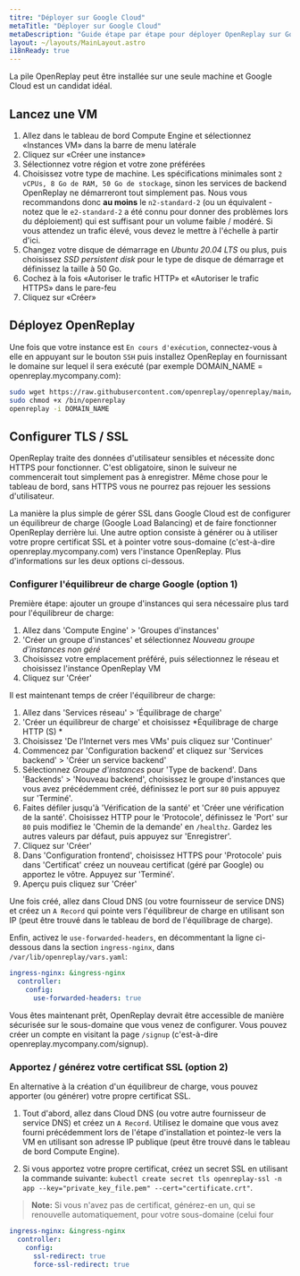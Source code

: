 ```yaml
---
titre: "Déployer sur Google Cloud"
metaTitle: "Déployer sur Google Cloud"
metaDescription: "Guide étape par étape pour déployer OpenReplay sur Google Cloud."
layout: ~/layouts/MainLayout.astro
i18nReady: true
---
```


<YoutubeVideo title="Regardez comment déployer OpenReplay dans votre infrastructure GCP"
  description="Si vous n'aimez pas lire, vous pouvez suivre ce tutoriel vidéo vous montrant comment déployer OpenReplay dans GCP"
  videoURL="https://youtu.be/t31fj-0t3Dw"
  />

La pile OpenReplay peut être installée sur une seule machine et Google Cloud est un candidat idéal.

## Lancez une VM

1. Allez dans le tableau de bord Compute Engine et sélectionnez «Instances VM» dans la barre de menu latérale
2. Cliquez sur «Créer une instance»
3. Sélectionnez votre région et votre zone préférées
4. Choisissez votre type de machine. Les spécifications minimales sont `2 vCPUs, 8 Go de RAM, 50 Go de stockage`, sinon les services de backend OpenReplay ne démarreront tout simplement pas. Nous vous recommandons donc **au moins** le `n2-standard-2` (ou un équivalent - notez que le `e2-standard-2` a été connu pour donner des problèmes lors du déploiement) qui est suffisant pour un volume faible / modéré. Si vous attendez un trafic élevé, vous devez le mettre à l'échelle à partir d'ici.
5. Changez votre disque de démarrage en *Ubuntu 20.04 LTS* ou plus, puis choisissez *SSD persistent disk* pour le type de disque de démarrage et définissez la taille à 50 Go.
6. Cochez à la fois «Autoriser le trafic HTTP» et «Autoriser le trafic HTTPS» dans le pare-feu
7. Cliquez sur «Créer»

## Déployez OpenReplay

Une fois que votre instance est `En cours d'exécution`, connectez-vous à elle en appuyant sur le bouton `SSH` puis installez OpenReplay en fournissant le domaine sur lequel il sera exécuté (par exemple DOMAIN_NAME = openreplay.mycompany.com):


```bash
sudo wget https://raw.githubusercontent.com/openreplay/openreplay/main/scripts/helmcharts/openreplay-cli -O /bin/openreplay 
sudo chmod +x /bin/openreplay
openreplay -i DOMAIN_NAME
```


## Configurer TLS / SSL

OpenReplay traite des données d'utilisateur sensibles et nécessite donc HTTPS pour fonctionner. C'est obligatoire, sinon le suiveur ne commencerait tout simplement pas à enregistrer. Même chose pour le tableau de bord, sans HTTPS vous ne pourrez pas rejouer les sessions d'utilisateur.

La manière la plus simple de gérer SSL dans Google Cloud est de configurer un équilibreur de charge (Google Load Balancing) et de faire fonctionner OpenReplay derrière lui. Une autre option consiste à générer ou à utiliser votre propre certificat SSL et à pointer votre sous-domaine (c'est-à-dire openreplay.mycompany.com) vers l'instance OpenReplay. Plus d'informations sur les deux options ci-dessous.

### Configurer l'équilibreur de charge Google (option 1)

Première étape: ajouter un groupe d'instances qui sera nécessaire plus tard pour l'équilibreur de charge:

1. Allez dans 'Compute Engine' > 'Groupes d'instances'
2. 'Créer un groupe d'instances' et sélectionnez *Nouveau groupe d'instances non géré*
3. Choisissez votre emplacement préféré, puis sélectionnez le réseau et choisissez l'instance OpenReplay VM
4. Cliquez sur 'Créer'

Il est maintenant temps de créer l'équilibreur de charge:

1. Allez dans 'Services réseau' > 'Équilibrage de charge'
2. 'Créer un équilibreur de charge' et choisissez *Équilibrage de charge HTTP (S) *
3. Choisissez 'De l'Internet vers mes VMs' puis cliquez sur 'Continuer'
4. Commencez par 'Configuration backend' et cliquez sur 'Services backend' > 'Créer un service backend'
5. Sélectionnez *Groupe d'instances* pour 'Type de backend'. Dans 'Backends' > 'Nouveau backend', choisissez le groupe d'instances que vous avez précédemment créé, définissez le port sur `80` puis appuyez sur 'Terminé'.
6. Faites défiler jusqu'à 'Vérification de la santé' et 'Créer une vérification de la santé'. Choisissez HTTP pour le 'Protocole', définissez le 'Port' sur `80` puis modifiez le 'Chemin de la demande' en `/healthz`. Gardez les autres valeurs par défaut, puis appuyez sur 'Enregistrer'.
7. Cliquez sur 'Créer'
8. Dans 'Configuration frontend', choisissez HTTPS pour 'Protocole' puis dans 'Certificat' créez un nouveau certificat (géré par Google) ou apportez le vôtre. Appuyez sur 'Terminé'.
9. Aperçu puis cliquez sur 'Créer'

Une fois créé, allez dans Cloud DNS (ou votre fournisseur de service DNS) et créez un `A Record` qui pointe vers l'équilibreur de charge en utilisant son IP (peut être trouvé dans le tableau de bord de l'équilibrage de charge).

Enfin, activez le `use-forwarded-headers`, en décommentant la ligne ci-dessous dans la section `ingress-nginx`, dans `/var/lib/openreplay/vars.yaml`:
  

```yaml
ingress-nginx: &ingress-nginx
  controller:
    config:
      use-forwarded-headers: true
```


Vous êtes maintenant prêt, OpenReplay devrait être accessible de manière sécurisée sur le sous-domaine que vous venez de configurer. Vous pouvez créer un compte en visitant la page `/signup` (c'est-à-dire openreplay.mycompany.com/signup).

### Apportez / générez votre certificat SSL (option 2)

En alternative à la création d'un équilibreur de charge, vous pouvez apporter (ou générer) votre propre certificat SSL.

1. Tout d'abord, allez dans Cloud DNS (ou votre autre fournisseur de service DNS) et créez un `A Record`. Utilisez le domaine que vous avez fourni précédemment lors de l'étape d'installation et pointez-le vers la VM en utilisant son adresse IP publique (peut être trouvé dans le tableau de bord Compute Engine).

2. Si vous apportez votre propre certificat, créez un secret SSL en utilisant la commande suivante: `kubectl create secret tls openreplay-ssl -n app --key="private_key_file.pem" --cert="certificate.crt"`.

> **Note:** Si vous n'avez pas de certificat, générez-en un, qui se renouvelle automatiquement, pour votre sous-domaine (celui four
```yaml
ingress-nginx: &ingress-nginx
  controller:
    config:
      ssl-redirect: true
      force-ssl-redirect: true
```
